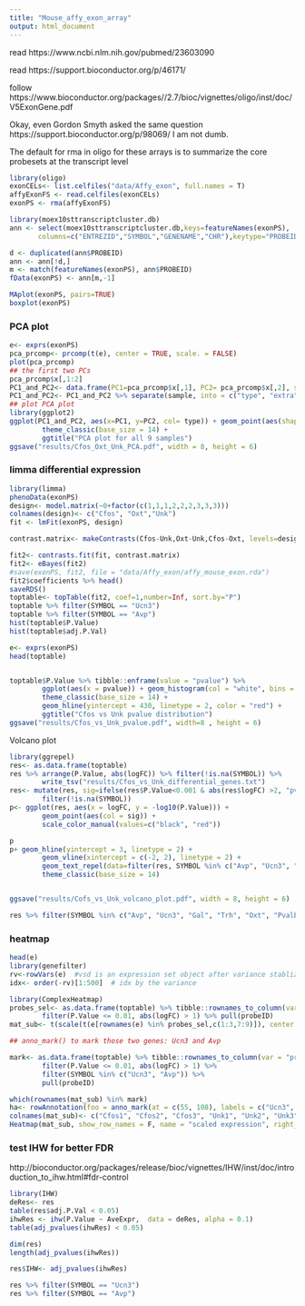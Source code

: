 ```yaml
---
title: "Mouse_affy_exon_array"
output: html_document
---
```


read https://www.ncbi.nlm.nih.gov/pubmed/23603090

read https://support.bioconductor.org/p/46171/

follow https://www.bioconductor.org/packages//2.7/bioc/vignettes/oligo/inst/doc/V5ExonGene.pdf

Okay, even Gordon Smyth asked the same question https://support.bioconductor.org/p/98069/
I am not dumb.


The default for rma in oligo for these arrays is to summarize the core probesets at the transcript level

```r
library(oligo)
exonCELs<- list.celfiles("data/Affy_exon", full.names = T)
affyExonFS <- read.celfiles(exonCELs)
exonPS <- rma(affyExonFS)

library(moex10sttranscriptcluster.db)
ann <- select(moex10sttranscriptcluster.db,keys=featureNames(exonPS),
       columns=c("ENTREZID","SYMBOL","GENENAME","CHR"),keytype="PROBEID")

d <- duplicated(ann$PROBEID)
ann <- ann[!d,]
m <- match(featureNames(exonPS), ann$PROBEID)
fData(exonPS) <- ann[m,-1]
```

```r
MAplot(exonPS, pairs=TRUE)
boxplot(exonPS)
```

### PCA plot

```r
e<- exprs(exonPS) 
pca_prcomp<- prcomp(t(e), center = TRUE, scale. = FALSE)
plot(pca_prcomp)
## the first two PCs 
pca_prcomp$x[,1:2]
PC1_and_PC2<- data.frame(PC1=pca_prcomp$x[,1], PC2= pca_prcomp$x[,2], sample = rownames(pca_prcomp$x))
PC1_and_PC2<- PC1_and_PC2 %>% separate(sample, into = c("type", "extra"), extra = "merge")
## plot PCA plot
library(ggplot2)
ggplot(PC1_and_PC2, aes(x=PC1, y=PC2, col= type)) + geom_point(aes(shape = type), size = 3)+
        theme_classic(base_size = 14) +
        ggtitle("PCA plot for all 9 samples")
ggsave("results/Cfos_Oxt_Unk_PCA.pdf", width = 8, height = 6)
```


### limma differential expression 

```r

library(limma)
phenoData(exonPS)
design<- model.matrix(~0+factor(c(1,1,1,2,2,2,3,3,3)))
colnames(design)<- c("Cfos", "Oxt","Unk")
fit <- lmFit(exonPS, design)

contrast.matrix<- makeContrasts(Cfos-Unk,Oxt-Unk,Cfos-Oxt, levels=design)

fit2<- contrasts.fit(fit, contrast.matrix)
fit2<- eBayes(fit2)
#save(exonPS, fit2, file = "data/Affy_exon/affy_mouse_exon.rda")
fit2$coefficients %>% head()
saveRDS()
toptable<- topTable(fit2, coef=1,number=Inf, sort.by="P")
toptable %>% filter(SYMBOL == "Ucn3")
toptable %>% filter(SYMBOL == "Avp")
hist(toptable$P.Value)
hist(toptable$adj.P.Val)

e<- exprs(exonPS)
head(toptable)


toptable$P.Value %>% tibble::enframe(value = "pvalue") %>%
        ggplot(aes(x = pvalue)) + geom_histogram(col = "white", bins = 50) +
        theme_classic(base_size = 14) +
        geom_hline(yintercept = 430, linetype = 2, color = "red") + 
        ggtitle("Cfos vs Unk pvalue distribution")
ggsave("results/Cfos_vs_Unk_pvalue.pdf", width=8 , height = 6)
```

Volcano plot

```r
library(ggrepel)
res<- as.data.frame(toptable)
res %>% arrange(P.Value, abs(logFC)) %>% filter(!is.na(SYMBOL)) %>%
        write_tsv("results/Cfos_vs_Unk_differential_genes.txt")
res<- mutate(res, sig=ifelse(res$P.Value<0.001 & abs(res$logFC) >2, "pvalue<0.001", "Not Sig")) %>% 
        filter(!is.na(SYMBOL))
p<- ggplot(res, aes(x = logFC, y = -log10(P.Value))) +
        geom_point(aes(col = sig)) +
        scale_color_manual(values=c("black", "red"))

p
p+ geom_hline(yintercept = 3, linetype = 2) + 
        geom_vline(xintercept = c(-2, 2), linetype = 2) + 
        geom_text_repel(data=filter(res, SYMBOL %in% c("Avp", "Ucn3", "Gal", "Trh", "Oxt", "Pvalb")), aes(label=SYMBOL)) + 
        theme_classic(base_size = 14)


ggsave("results/Cofs_vs_Unk_volcano_plot.pdf", width = 8, height = 6)

res %>% filter(SYMBOL %in% c("Avp", "Ucn3", "Gal", "Trh", "Oxt", "Pvalb"))
```

### heatmap 

```r
head(e)
library(genefilter)
rv<-rowVars(e)  #vsd is an expression set object after variance stablizing transformation
idx<- order(-rv)[1:500]  # idx by the variance

library(ComplexHeatmap)
probes_sel<- as.data.frame(toptable) %>% tibble::rownames_to_column(var = "probeID") %>%
        filter(P.Value <= 0.01, abs(logFC) > 1) %>% pull(probeID)
mat_sub<- t(scale(t(e[rownames(e) %in% probes_sel,c(1:3,7:9)]), center = TRUE))

## anno_mark() to mark those two genes: Ucn3 and Avp

mark<- as.data.frame(toptable) %>% tibble::rownames_to_column(var = "probeID") %>%
        filter(P.Value <= 0.01, abs(logFC) > 1) %>% 
        filter(SYMBOL %in% c("Ucn3", "Avp")) %>%
        pull(probeID)

which(rownames(mat_sub) %in% mark)
ha<- rowAnnotation(foo = anno_mark(at = c(55, 108), labels = c("Ucn3", "Avp")))
colnames(mat_sub)<- c("Cfos1", "Cfos2", "Cfos3", "Unk1", "Unk2", "Unk3")
Heatmap(mat_sub, show_row_names = F, name = "scaled expression", right_annotation = ha)

```


### test IHW for better FDR
http://bioconductor.org/packages/release/bioc/vignettes/IHW/inst/doc/introduction_to_ihw.html#fdr-control

```r
library(IHW)
deRes<- res
table(res$adj.P.Val < 0.05)
ihwRes <- ihw(P.Value ~ AveExpr,  data = deRes, alpha = 0.1)
table(adj_pvalues(ihwRes) < 0.05)

dim(res)
length(adj_pvalues(ihwRes))

res$IHW<- adj_pvalues(ihwRes)

res %>% filter(SYMBOL == "Ucn3")
res %>% filter(SYMBOL == "Avp")

```
